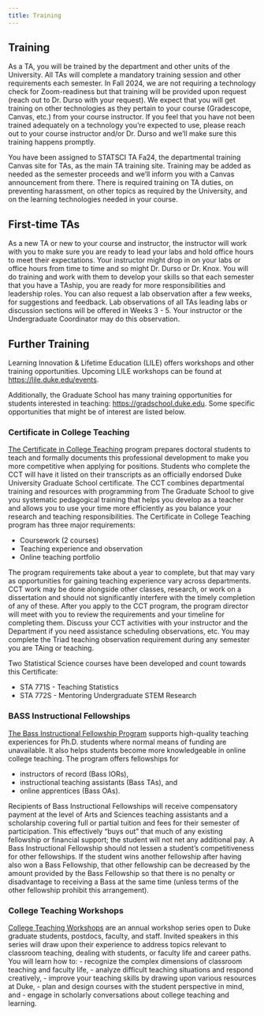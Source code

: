```yaml
---
title: Training
---
```


## Training

As a TA, you will be trained by the department and other units of the University. All TAs will complete a mandatory training session and other requirements each semester. In Fall 2024, we are not requiring a technology check for Zoom-readiness but that training will be provided upon request (reach out to Dr. Durso with your request). We expect that you will get training on other technologies as they pertain to your course (Gradescope, Canvas, etc.) from your course instructor. If you feel that you have not been trained adequately on a technology you're expected to use, please reach out to your course instructor and/or Dr. Durso and we'll make sure this training happens promptly.

You have been assigned to STATSCI TA Fa24, the departmental training Canvas site for TAs, as the main TA training site. Training may be added as needed as the semester proceeds and we'll inform you with a Canvas announcement from there. There is required training on TA duties, on preventing harassment, on other topics as required by the University, and on the learning technologies needed in your course.

## First-time TAs

As a new TA or new to your course and instructor, the instructor will work with you to make sure you are ready to lead your labs and hold office hours to meet their expectations. Your instructor might drop in on your labs or office hours from time to time and so might Dr. Durso or Dr. Knox. You will do training and work with them to develop your skills so that each semester that you have a TAship, you are ready for more responsibilities and leadership roles. You can also request a lab observation after a few weeks, for suggestions and feedback. Lab observations of all TAs leading labs or discussion sections will be offered in Weeks 3 - 5. Your instructor or the Undergraduate Coordinator may do this observation.

## Further Training

Learning Innovation & Lifetime Education (LILE) offers workshops and other training opportunities. Upcoming LILE workshops can be found at [https://lile.duke.edu/events](https://lile.duke.edu/events/){.uri}.

Additionally, the Graduate School has many training opportunities for students interested in teaching: [https://gradschool.duke.edu](https://gradschool.duke.edu/){.uri}. Some specific opportunities that might be of interest are listed below.

### Certificate in College Teaching

[The Certificate in College Teaching](https://gradschool.duke.edu/professional-development/programs/certificate-college-teaching) program prepares doctoral students to teach and formally documents this professional development to make you more competitive when applying for positions. Students who complete the CCT will have it listed on their transcripts as an officially endorsed Duke University Graduate School certificate. The CCT combines departmental training and resources with programming from The Graduate School to give you systematic pedagogical training that helps you develop as a teacher and allows you to use your time more efficiently as you balance your research and teaching responsibilities. The Certificate in College Teaching program has three major requirements:

-   Coursework (2 courses)
-   Teaching experience and observation
-   Online teaching portfolio

The program requirements take about a year to complete, but that may vary as opportunities for gaining teaching experience vary across departments. CCT work may be done alongside other classes, research, or work on a dissertation and should not significantly interfere with the timely completion of any of these. After you apply to the CCT program, the program director will meet with you to review the requirements and your timeline for completing them. Discuss your CCT activities with your instructor and the Department if you need assistance scheduling observations, etc. You may complete the Triad teaching observation requirement during any semester you are TAing or teaching.

Two Statistical Science courses have been developed and count towards this Certificate:

-   STA 771S - Teaching Statistics
-   STA 772S - Mentoring Undergraduate STEM Research

### BASS Instructional Fellowships

[The Bass Instructional Fellowship Program](https://gradschool.duke.edu/professional-development/programs/bass-instructional-fellowships) supports high-quality teaching experiences for Ph.D. students where normal means of funding are unavailable. It also helps students become more knowledgeable in online college teaching. The program offers fellowships for

-   instructors of record (Bass IORs),
-   instructional teaching assistants (Bass TAs), and
-   online apprentices (Bass OAs).

Recipients of Bass Instructional Fellowships will receive compensatory payment at the level of Arts and Sciences teaching assistants and a scholarship covering full or partial tuition and fees for their semester of participation. This effectively "buys out" that much of any existing fellowship or financial support; the student will not net any additional pay. A Bass Instructional Fellowship should not lessen a student's competitiveness for other fellowships. If the student wins another fellowship after having also won a Bass Fellowship, that other fellowship can be decreased by the amount provided by the Bass Fellowship so that there is no penalty or disadvantage to receiving a Bass at the same time (unless terms of the other fellowship prohibit this arrangement).

### College Teaching Workshops

[College Teaching Workshops](https://gradschool.duke.edu/professional-development/programs/college-teaching-workshops/) are an annual workshop series open to Duke graduate students, postdocs, faculty, and staff. Invited speakers in this series will draw upon their experience to address topics relevant to classroom teaching, dealing with students, or faculty life and career paths. You will learn how to: - recognize the complex dimensions of classroom teaching and faculty life, - analyze difficult teaching situations and respond creatively, - improve your teaching skills by drawing upon various resources at Duke, - plan and design courses with the student perspective in mind, and - engage in scholarly conversations about college teaching and learning.